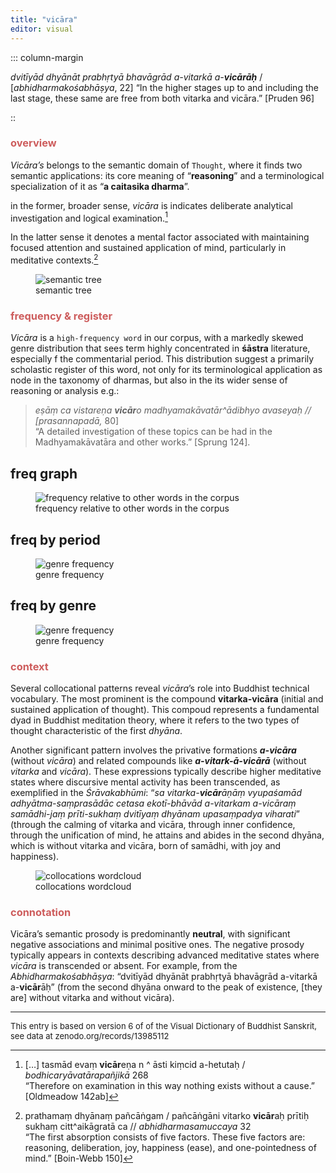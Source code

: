 ```yaml
---
title: "vicāra"
editor: visual
---
```


::: column-margin

*dvitīyād dhyānāt prabhṛtyā bhavāgrād a-vitarkā a-**vicārāḥ*** / \[*abhidharmakośabhāṣya*, 22\] "In the higher stages up to and including the last stage, these same are free from both vitarka and vicāra." \[Pruden 96\]

::

### <font color='indianred'>overview</font> {#sec-overview}

*Vicāra's* belongs to the semantic domain of `Thought`, where it finds two semantic applications: its core meaning of "**reasoning**" and a terminological specialization of it as "**a caitasika dharma**".

in the former, broader sense, *vicāra* is indicates deliberate analytical investigation and logical examination.[^vicara-1]

[^vicara-1]: \[…\] tasmād evaṃ **vicār**eṇa n \^ āsti kiṃcid a-hetutaḥ / *bodhicaryāvatārapañjikā* 268\
    "Therefore on examination in this way nothing exists without a cause." \[Oldmeadow 142ab\]

In the latter sense it denotes a mental factor associated with maintaining focused attention and sustained application of mind, particularly in meditative contexts.[^vicara-2]

[^vicara-2]: prathamaṃ dhyānaṃ pañcāṅgam / pañcāṅgāni vitarko **vicār**aḥ prītiḥ sukhaṃ citt\^aikāgratā ca // *abhidharmasamuccaya* 32\
    "The first absorption consists of five factors. These five factors are: reasoning, deliberation, joy, happiness (ease), and one-pointedness of mind." \[Boin-Webb 150\]

![semantic tree](www/vicAra_semanticTree.webp)

### <font color='indianred'>frequency & register</font> {#sec-frequency}

*Vicāra* is a `high-frequency word` in our corpus, with a markedly skewed genre distribution that sees term highly concentrated in **śāstra** literature, especially f the commentarial period. This distribution suggest a primarily scholastic register of this word, not only for its terminological application as node in the taxonomy of dharmas, but also in the its wider sense of reasoning or analysis e.g.:

> *eṣāṃ ca vistareṇa **vicār**o madhyamakāvatār\^ādibhyo avaseyaḥ // \[prasannapadā,* 80\]\
> "A detailed investigation of these topics can be had in the Madhyamakāvatāra and other works." \[Sprung 124\].

::: panel-tabset
## freq graph {#sec-freqcurve}

![frequency relative to other words in the corpus](www/ZipfCurveFreq_vicAra.webp){#fig-freqcurve}

## freq by period {#sec-periodBars}

![genre frequency](www/PeriodFreq_vicAra.webp){#fig-periodBars}

## freq by genre {#sec-genreBars}

![genre frequency](www/GenreFreq_vicAra.webp){#fig-genreBars}
:::

### <font color='indianred'>context</font> {#sec-context}

Several collocational patterns reveal *vicāra*'s role into Buddhist technical vocabulary. The most prominent is the compound **vitarka-vicāra** (initial and sustained application of thought). This compoud represents a fundamental dyad in Buddhist meditation theory, where it refers to the two types of thought characteristic of the first *dhyāna*.

Another significant pattern involves the privative formations ***a-vicāra*** (without *vicāra*) and related compounds like ***a-vitark-ā-vicārā*** (without *vitarka* and *vicāra*). These expressions typically describe higher meditative states where discursive mental activity has been transcended, as exemplified in the *Śrāvakabhūmi*: "*sa vitarka-**vicār**āṇāṃ vyupaśamād adhyātma-saṃprasādāc cetasa ekotī-bhāvād a-vitarkam a-vicāraṃ samādhi-jaṃ prīti-sukhaṃ dvitīyaṃ dhyānam upasaṃpadya viharati*" (through the calming of vitarka and vicāra, through inner confidence, through the unification of mind, he attains and abides in the second dhyāna, which is without vitarka and vicāra, born of samādhi, with joy and happiness).

![collocations wordcloud](www/wordcloud_vicAra.webp){#fig-collocationWC}

### <font color='indianred'>connotation</font> {#sec-connotation}

Vicāra's semantic prosody is predominantly **neutral**, with significant negative associations and minimal positive ones. The negative prosody typically appears in contexts describing advanced meditative states where *vicāra* is transcended or absent. For example, from the *Abhidharmakośabhāṣya*: "dvitīyād dhyānāt prabhṛtyā bhavāgrād a-vitarkā a-**vicār**āḥ" (from the second dhyāna onward to the peak of existence, \[they are\] without vitarka and without vicāra).

------------------------------------------------------------------------

<font size='-1'>This entry is based on version 6 of of the Visual Dictionary of Buddhist Sanskrit, see data at zenodo.org/records/13985112</font>
